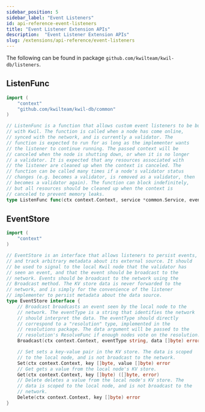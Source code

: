 ```yaml
---
sidebar_position: 5
sidebar_label: "Event Listeners"
id: api-reference-event-listeners
title: "Event Listener Extension APIs"
description:  "Event Listener Extension APIs"
slug: /extensions/api-reference/event-listeners
---
```


The following can be found in package `github.com/kwilteam/kwil-db/listeners`.

## ListenFunc

```go
import (
    "context"
    "github.com/kwilteam/kwil-db/common"
)

// ListenFunc is a function that allows custom event listeners to be built
// with Kwil. The function is called when a node has come online,
// synced with the network, and is currently a validator. The
// function is expected to run for as long as the implementer wants
// the listener to continue running. The passed context will be
// canceled when the node is shutting down, or when it is no longer
// a validator. It is expected that any resources associated with
// the listener are cleaned up when the context is canceled. The
// function can be called many times if a node's validator status
// changes (e.g. becomes a validator, is removed as a validator, then
// becomes a validator again). The function can block indefinitely,
// but all resources should be cleaned up when the context is
// canceled to prevent memory leaks.
type ListenFunc func(ctx context.Context, service *common.Service, eventstore EventStore) error
```

## EventStore

```go
import (
    "context"
)

// EventStore is an interface that allows listeners to persist events,
// and track arbitrary metadata about its external source. It should
// be used to signal to the local Kwil node that the validator has
// seen an event, and that the event should be broadcast to the
// network. Events should be broadcast to the network using the
// Broadcast method. The KV store data is never forwarded to the
// network, and is simply for the convenience of the listener
// implementer to persist metadata about the data source.
type EventStore interface {
	// Broadcast broadcasts an event seen by the local node to the
	// network. The eventType is a string that identifies the network
	// should interpret the data. The eventType should directly
	// correspond to a "resolution" type, implemented in the
	// resolutions package. The data argument will be passed to the
	// resolution's ResolveFunc if enough nodes vote on the resolution.
	Broadcast(ctx context.Context, eventType string, data []byte) error

	// Set sets a key-value pair in the KV store. The data is scoped
	// to the local node, and is not broadcast to the network.
	Set(ctx context.Context, key []byte, value []byte) error
	// Get gets a value from the local node's KV store.
	Get(ctx context.Context, key []byte) ([]byte, error)
	// Delete deletes a value from the local node's KV store. The
	// data is scoped to the local node, and is not broadcast to the
	// network.
	Delete(ctx context.Context, key []byte) error
}
```